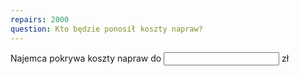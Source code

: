 ```yaml
---
repairs: 2000
question: Kto będzie ponosił koszty napraw?
---
```


Najemca pokrywa koszty napraw do <input type="number" name="repairs" value={frontmatter.repairs} required step=".01" min="1" /> zł
